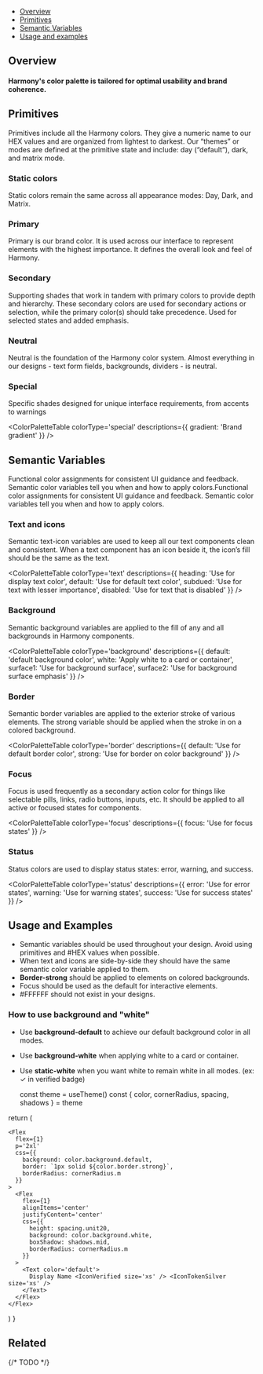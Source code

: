 

<Meta title='Foundations/Color' />

<Title>Color</Title>

- [Overview](#overview)
- [Primitives](#primitives)
- [Semantic Variables](#semantic-variables)
- [Usage and examples](#usage-and-examples)

## Overview

#### Harmony's color palette is tailored for optimal usability and brand coherence.

## Primitives

Primitives include all the Harmony colors. They give a numeric name to our HEX values and are organized from lightest to darkest. Our “themes” or modes are defined at the primitive state and include: day (“default”), dark, and matrix mode.

### Static colors

Static colors remain the same across all appearance modes: Day, Dark, and Matrix.

### Primary

Primary is our brand color. It is used across our interface to represent elements with the highest importance. It defines the overall look and feel of Harmony.

<ColorPaletteTable colorType='primary' />

### Secondary

Supporting shades that work in tandem with primary colors to provide depth and hierarchy. These secondary colors are used for secondary actions or selection, while the primary color(s) should take precedence. Used for selected states and added emphasis.

<ColorPaletteTable colorType='secondary' />

### Neutral

Neutral is the foundation of the Harmony color system. Almost everything in our designs - text form fields, backgrounds, dividers - is neutral.

<ColorPaletteTable colorType='neutral' />

### Special

Specific shades designed for unique interface requirements, from accents to warnings

<ColorPaletteTable
  colorType='special'
  descriptions={{
    gradient: 'Brand gradient'
  }}
/>

## Semantic Variables

Functional color assignments for consistent UI guidance and feedback. Semantic color variables tell you when and how to apply colors.Functional color assignments for consistent UI guidance and feedback. Semantic color variables tell you when and how to apply colors.

### Text and icons

Semantic text-icon variables are used to keep all our text components clean and consistent. When a text component has an icon beside it, the icon’s fill should be the same as the text.

<ColorPaletteTable
  colorType='text'
  descriptions={{
    heading: 'Use for display text color',
    default: 'Use for default text color',
    subdued: 'Use for text with lesser importance',
    disabled: 'Use for text that is disabled'
  }}
/>

### Background

Semantic background variables are applied to the fill of any and all backgrounds in Harmony components.

<ColorPaletteTable
  colorType='background'
  descriptions={{
    default: 'default background color',
    white: 'Apply white to a card or container',
    surface1: 'Use for background surface',
    surface2: 'Use for background surface emphasis'
  }}
/>

### Border

Semantic border variables are applied to the exterior stroke of various elements. The strong variable should be applied when the stroke in on a colored background.

<ColorPaletteTable
  colorType='border'
  descriptions={{
    default: 'Use for default border color',
    strong: 'Use for border on color background'
  }}
/>

### Focus

Focus is used frequently as a secondary action color for things like selectable pills, links, radio buttons, inputs, etc. It should be applied to all active or focused states for components.

<ColorPaletteTable
  colorType='focus'
  descriptions={{
    focus: 'Use for focus states'
  }}
/>

### Status

Status colors are used to display status states: error, warning, and success.

<ColorPaletteTable
  colorType='status'
  descriptions={{
    error: 'Use for error states',
    warning: 'Use for warning states',
    success: 'Use for success states'
  }}
/>

## Usage and Examples

- Semantic variables should be used throughout your design. Avoid using primitives and #HEX values when possible.
- When text and icons are side-by-side they should have the same semantic color variable applied to them.
- **Border-strong** should be applied to elements on colored backgrounds.
- Focus should be used as the default for interactive elements.
- #FFFFFF should not exist in your designs.

### How to use background and "white"

- Use **background-default** to achieve our default background color in all modes.
- Use **background-white** when applying white to a card or container.
- Use **static-white** when you want white to remain white in all modes. (ex: ✓ in verified badge)

  const theme = useTheme()
  const { color, cornerRadius, spacing, shadows } = theme

return (

    <Flex
      flex={1}
      p='2xl'
      css={{
        background: color.background.default,
        border: `1px solid ${color.border.strong}`,
        borderRadius: cornerRadius.m
      }}
    >
      <Flex
        flex={1}
        alignItems='center'
        justifyContent='center'
        css={{
          height: spacing.unit20,
          background: color.background.white,
          boxShadow: shadows.mid,
          borderRadius: cornerRadius.m
        }}
      >
        <Text color='default'>
          Display Name <IconVerified size='xs' /> <IconTokenSilver size='xs' />
        </Text>
      </Flex>
    </Flex>

)
}

<Unstyled>
  <Flex gap='3xl'>
    <ThemeProvider theme='day'>
      <BackgroundColorExample />
    </ThemeProvider>
    <ThemeProvider theme='dark'>
      <BackgroundColorExample />
    </ThemeProvider>
    <ThemeProvider theme='matrix'>
      <BackgroundColorExample />
    </ThemeProvider>

  </Flex>
</Unstyled>

## Related

{/* TODO <RelatedComponents /> */}
